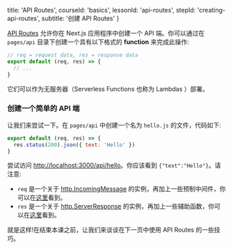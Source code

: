 
  title: 'API Routes',
  courseId: 'basics',
  lessonId: 'api-routes',
  stepId: 'creating-api-routes',
  subtitle: '创建 API Routes'
}

[API Routes](/docs/api-routes/introduction) 允许你在 Next.js 应用程序中创建一个 API 端。你可以通过在 `pages/api` 目录下创建一个具有以下格式的 **function** 来完成此操作:

```js
// req = request data, res = response data
export default (req, res) => {
  // ...
}
```

它们可以作为无服务器（Serverless Functions 也称为 Lambdas ）部署。

### 创建一个简单的 API 端

让我们来尝试一下。在 `pages/api` 中创建一个名为 `hello.js` 的文件，代码如下:

```js
export default (req, res) => {
  res.status(200).json({ text: 'Hello' })
}
```

尝试访问 [http://localhost:3000/api/hello](http://localhost:3000/api/hello)。你应该看到 `{"text":"Hello"}`。请注意:

- `req` 是一个关于 [http.IncomingMessage](https://nodejs.org/api/http.html#http_class_http_incomingmessage) 的实例，再加上一些预制中间件，你可以在[这里](/docs/api-routes/api-middlewares)看到。
- `res` 是一个关于 [http.ServerResponse](https://nodejs.org/api/http.html#http_class_http_serverresponse) 的实例，再加上一些辅助函数，你可以在[这里](/docs/api-routes/response-helpers)看到。

就是这样!在结束本课之前，让我们来谈谈在下一页中使用 API Routes 的一些技巧。

